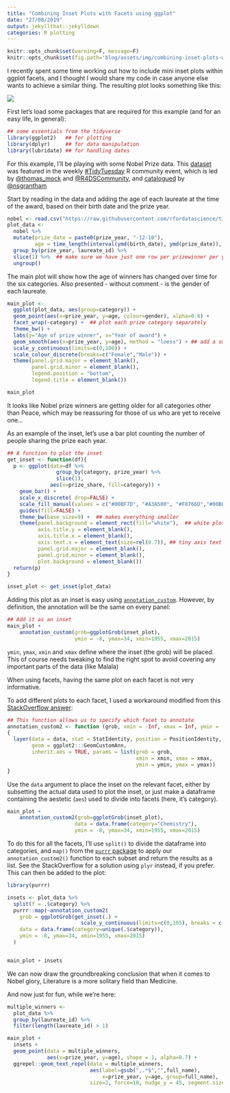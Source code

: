 ```yaml
---
title: "Combining Inset Plots with Facets using ggplot"
date: "27/08/2019"
output: jekyllthat::jekylldown
categories: R plotting
---
```


```r
knitr::opts_chunk$set(warning=F, message=F)
knitr::opts_chunk$set(fig.path='blog/assets/img/combining-inset-plots-with-facets-')

```


I recently spent some time working out how to include mini inset plots within ggplot facets, and I thought I would share my code in case anyone else wants to achieve a similar thing. The resulting plot looks something like this:

![](/blog/assets/img/all_facet_insets.png)

First let's load some packages that are required for this example (and for an easy life, in general):


```r
## some essentials from the tidyverse
library(ggplot2)   ## for plotting
library(dplyr)     ## for data manipulation 
library(lubridate) ## for handling dates 
```

For this example, I'll be playing with some Nobel Prize data. This [dataset](https://github.com/rfordatascience/tidytuesday/tree/master/data/2019/2019-05-14) was featured in the weekly [#TidyTuesday](https://twitter.com/search?src=typd&q=%23tidytuesday) R community event, which is led by [\@thomas_mock](https://twitter.com/thomas_mock) and [\@R4DSCommunity](https://twitter.com/R4DSCommunity), and [catalogued](https://nsgrantham.shinyapps.io/tidytuesdayrocks/) by [\@nsgrantham](https://twitter.com/nsgrantham) 

Start by reading in the data and adding the age of each laureate at the time of the award, based on their birth date and the prize year. 

```r
nobel <- read.csv("https://raw.githubusercontent.com/rfordatascience/tidytuesday/master/data/2019/2019-05-14/nobel_winners.csv")
plot_data <- 
  nobel %>% 
  mutate(prize_date = paste0(prize_year, "-12-10"),  
         age = time_length(interval(ymd(birth_date), ymd(prize_date)), "year")) %>%
  group_by(prize_year, laureate_id) %>%
  slice(1) %>%  ## make sure we have just one row per prizewinner per year
  ungroup()
```

The main plot will show how the age of winners has changed over time for the six categories. Also presented - without comment - is the gender of each laureate. 

```r
main_plot <- 
  ggplot(plot_data, aes(group=category)) + 
  geom_point(aes(x=prize_year, y=age, colour=gender), alpha=0.6) + 
  facet_wrap(~category) +  ## plot each prize category separately 
  theme_bw() +
  labs(y="Age of prize winner", x="Year of award") + 
  geom_smooth(aes(x=prize_year, y=age), method = "loess") + ## add a smoothed line
  scale_y_continuous(limits=c(0,100)) + 
  scale_colour_discrete(breaks=c("Female","Male")) +
  theme(panel.grid.major = element_blank(), 
        panel.grid.minor = element_blank(), 
        legend.position = "bottom",
        legend.title = element_blank()) 

main_plot

```


It looks like Nobel prize winners are getting older for all categories other than Peace, which may be reassuring for those of us who are yet to receive one... 

As an example of the inset, let's use a bar plot counting the number of people sharing the prize each year. 


```r

## A function to plot the inset 
get_inset <- function(df){
  p <- ggplot(data=df %>% 
                group_by(category, prize_year) %>% 
                slice(1),
              aes(x=prize_share, fill=category)) +
    geom_bar() + 
    scale_x_discrete( drop=FALSE) + 
    scale_fill_manual(values = c("#00BF7D", "#A3A500", "#F8766D","#00B0F6","#E76BF3","#636363")) + 
    guides(fill=FALSE) +
    theme_bw(base_size=9) +  ## makes everything smaller
    theme(panel.background = element_rect(fill="white"),  ## white plot background 
          axis.title.y = element_blank(),
          axis.title.x = element_blank(),
          axis.text.x = element_text(size=rel(0.7)), ## tiny axis text
          panel.grid.major = element_blank(),
          panel.grid.minor = element_blank(),
          plot.background = element_blank())
  return(p)
}

inset_plot <- get_inset(plot_data) 

```


Adding this plot as an inset is easy using [`annotation_custom`](https://ggplot2.tidyverse.org/reference/annotation_custom.html). However, by definition, the annotation will be the same on every panel:


```r

## Add it as an inset
main_plot +
    annotation_custom(grob=ggplotGrob(inset_plot), 
                      ymin = -8, ymax=34, xmin=1955, xmax=2015)

```


`ymin`, `ymax`, `xmin` and `xmax` define where the inset (the grob) will be placed. This of course needs tweaking to find the right spot to avoid covering any important parts of the data (like Malala)

When using facets, having the same plot on each facet is not very informative. 

To add different plots to each facet, I used a workaround modified from this [StackOverflow answer](https://stackoverflow.com/questions/37867758/insetting-on-facet-grided-and-grid-arrangeed-plot): 


```r

## This function allows us to specify which facet to annotate
annotation_custom2 <- function (grob, xmin = -Inf, xmax = Inf, ymin = -Inf, ymax = Inf, data) 
{
  layer(data = data, stat = StatIdentity, position = PositionIdentity, 
        geom = ggplot2:::GeomCustomAnn,
        inherit.aes = TRUE, params = list(grob = grob, 
                                          xmin = xmin, xmax = xmax, 
                                          ymin = ymin, ymax = ymax))
}

```


Use the `data` argument to place the inset on the relevant facet, either by subsetting the actual data used to plot the inset, or just make a dataframe containing the aestetic (`aes`) used to divide into facets (here, it's category). 


```r

main_plot +
    annotation_custom2(grob=ggplotGrob(inset_plot), 
                      data = data.frame(category="Chemistry"),
                      ymin = -8, ymax=34, xmin=1955, xmax=2015)

```


To do this for all the facets, I'll use `split()` to divide the dataframe into categories, and `map()` from the [`purrr` package](https://purrr.tidyverse.org/) to apply our `annotation_custom2()` function to each subset and return the results as a list. See the StackOverflow for a solution using `plyr` instead, if you prefer. This can then be added to the plot:


```r

library(purrr)

insets <- plot_data %>% 
  split(f = .$category) %>%
  purrr::map(~annotation_custom2(
    grob = ggplotGrob(get_inset(.) +
                        scale_y_continuous(limits=c(0,105), breaks = c(0, 50, 100))), 
    data = data.frame(category=unique(.$category)),
    ymin = -8, ymax=34, xmin=1955, xmax=2015)
  )


main_plot + insets

```


We can now draw the groundbreaking conclusion that when it comes to Nobel glory, Literature is a more solitary field than Medicine. 

And now just for fun, while we're here:

```r
multiple_winners <- 
  plot_data %>% 
  group_by(laureate_id) %>% 
  filter(length(laureate_id) > 1)

main_plot + 
  insets +
  geom_point(data = multiple_winners, 
             aes(x=prize_year, y=age), shape = 1, alpha=0.7) +
  ggrepel::geom_text_repel(data = multiple_winners, 
                           aes(label=gsub(",.*$","",full_name), 
                               x=prize_year, y=age, group=full_name), 
                           size=2, force=10, nudge_y = 45, segment.size=0.15)
```
